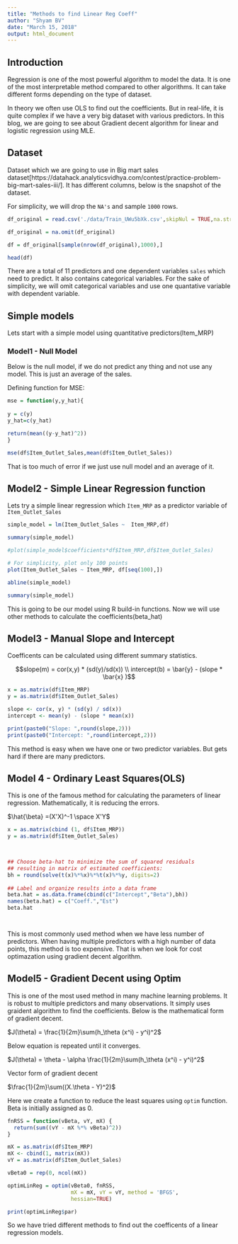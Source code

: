 ```yaml
---
title: "Methods to find Linear Reg Coeff"
author: "Shyam BV"
date: "March 15, 2018"
output: html_document
---
```



## Introduction

Regression is one of the most powerful algorithm to model the data. It is one of the most interpretable method compared to other algorithms. It can take different forms depending on the type of dataset.

In theory we often use OLS to find out the coefficients. But in real-life, it is quite complex if we have a very big dataset with various predictors. In this blog, we are going to see about Gradient decent algorithm for linear and logistic regression using MLE.

## Dataset

Dataset which we are going to use in Big mart sales dataset[https://datahack.analyticsvidhya.com/contest/practice-problem-big-mart-sales-iii/]. It has different columns, below is the snapshot of the dataset.

For simplicity, we will drop the `NA's` and sample `1000` rows.
```r

df_original = read.csv('./data/Train_UWu5bXk.csv',skipNul = TRUE,na.strings = c(' ','','NA',NA))

df_original = na.omit(df_original)

df = df_original[sample(nrow(df_original),1000),]

head(df)

```


There are a total of 11 predictors and one dependent variables `sales` which need to predict. It also contains categorical variables. For the sake of simplicity, we will omit categorical variables and use one quantative variable with dependent variable.


## Simple models

Lets start with a simple model using quantitative predictors(Item_MRP)

### Model1 - Null Model

Below is the null model, if we do not predict any thing and not use any model. This is just an average of the sales.

Defining function for MSE:


```r
mse = function(y,y_hat){
  
y = c(y)
y_hat=c(y_hat)

return(mean((y-y_hat)^2))
}


```

```r
mse(df$Item_Outlet_Sales,mean(df$Item_Outlet_Sales))
```

That is too much of error if we just use null model and an average of it.


## Model2 - Simple Linear Regression function

Lets try a simple linear regression which `Item_MRP` as a predictor variable of `Item_Outlet_Sales`

```r

simple_model = lm(Item_Outlet_Sales ~  Item_MRP,df)

summary(simple_model)
```

```r
#plot(simple_model$coefficients*df$Item_MRP,df$Item_Outlet_Sales)

# For simplicity, plot only 100 points
plot(Item_Outlet_Sales ~ Item_MRP, df[seq(100),])

abline(simple_model)

summary(simple_model)
```

This is going to be our model using R build-in functions. Now we will use other methods to calculate the coefficients(beta_hat) 


## Model3 - Manual Slope and Intercept

Coefficents can be calculated using different summary statistics.

$$slope(m) = cor(x,y) * (sd(y)/sd(x)) \\
intercept(b) = \bar{y} - (slope * \bar{x} )$$

```r
x = as.matrix(df$Item_MRP)
y = as.matrix(df$Item_Outlet_Sales)

slope <- cor(x, y) * (sd(y) / sd(x))
intercept <- mean(y) - (slope * mean(x))

print(paste0("Slope: ",round(slope,2)))
print(paste0("Intercept: ",round(intercept,2)))

```
This method is easy when we have one or two predictor variables. But gets hard if there are many predictors.

## Model 4 - Ordinary Least Squares(OLS)

This is one of the famous method for calculating the parameters of linear regression. Mathematically, it is reducing the errors.

$\hat{\beta} =(X'X)^-1 \space X'Y$


```r
x = as.matrix(cbind (1, df$Item_MRP))
y = as.matrix(df$Item_Outlet_Sales)


 
## Choose beta-hat to minimize the sum of squared residuals
## resulting in matrix of estimated coefficients:
bh = round(solve(t(x)%*%x)%*%t(x)%*%y, digits=2)
 
## Label and organize results into a data frame
beta.hat = as.data.frame(cbind(c("Intercept","Beta"),bh))
names(beta.hat) = c("Coeff.","Est")
beta.hat




```
This is most commonly used method when we have less number of predictors. When having multiple predictors with a high number of data points, this method is too expensive. That is when we look for cost optimazation using gradient decent algorithm.

## Model5 - Gradient Decent using Optim

This is one of the most used method in many machine learning problems. It is robust to multiple predictors and many observations. It simply uses graident algorithm to find the coefficients. Below is the mathematical form of gradient decent.

$J(\theta) = \frac{1}{2m}\sum(h_\theta (x^i) - y^i)^2$

Below equation is repeated until it converges.

$J(\theta) =  \theta - \alpha \frac{1}{2m}\sum(h_\theta (x^i) - y^i)^2$

Vector form of gradient decent

$\frac{1}{2m}\sum((X.\theta - Y)^2)$


Here we create a function to reduce the least squares using `optim` function. Beta is initially assigned as 0.

```r
fnRSS = function(vBeta, vY, mX) {
  return(sum((vY - mX %*% vBeta)^2))
}

mX = as.matrix(df$Item_MRP)
mX <- cbind(1, matrix(mX))
vY = as.matrix(df$Item_Outlet_Sales)

vBeta0 = rep(0, ncol(mX))

optimLinReg = optim(vBeta0, fnRSS,
                    mX = mX, vY = vY, method = 'BFGS', 
                    hessian=TRUE)

print(optimLinReg$par)


```

So we have tried different methods to find out the coefficents of a linear regression models. 












